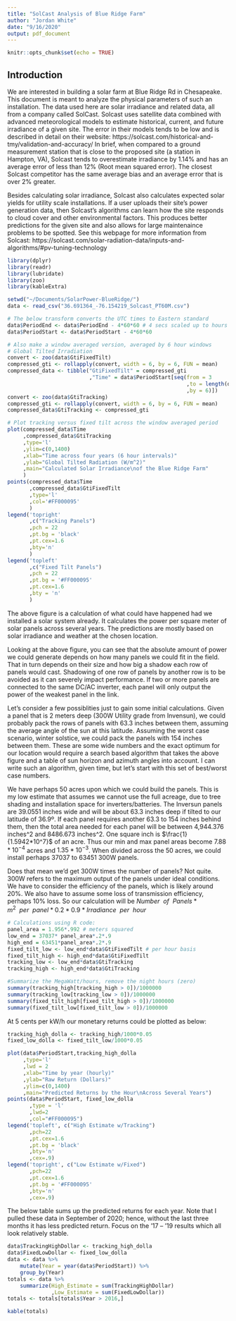 ```yaml
---
title: "SolCast Analysis of Blue Ridge Farm"
author: "Jordan White"
date: "9/16/2020"
output: pdf_document
---
```


```r
knitr::opts_chunk$set(echo = TRUE)
```

## Introduction

We are interested in building a solar farm at Blue Ridge Rd in Chesapeake. This 
document is meant to analyze the physical parameters of such an installation. 
The data used here are solar irradiance and related data, all from a company 
called SolCast. Solcast uses satellite data combined with advanced meteorological 
models to estimate historical, current, and future irradiance of a given site. 
The error in their models tends to be low and is described in detail on 
their website: https://solcast.com/historical-and-tmy/validation-and-accuracy/ 
In brief, when compared to a ground measurement station that is close to the 
proposed site (a station in Hampton, VA), Solcast tends to overestimate 
irradiance by 1.14% and has an average error of less than 12% (Root mean squared 
error). The closest Solcast competitor has the same average bias and an average 
error that is over 2% greater.

Besides calculating solar irradiance, Solcast also calculates expected solar 
yields for utility scale installations. If a user uploads their site's power 
generation data, then Solcast's algorithms can learn how the site responds to 
cloud cover and other environmental factors. This produces better predictions 
for the given site and also allows for large maintenaince problems to be 
spotted. See this webpage for more information from Solcast: 
https://solcast.com/solar-radiation-data/inputs-and-algorithms/#pv-tuning-technology

```r
library(dplyr)
library(readr)
library(lubridate)
library(zoo)
library(kableExtra)

setwd("~/Documents/SolarPower-BlueRidge/")
data <- read_csv("36.691364_-76.154219_Solcast_PT60M.csv")

# The below transform converts the UTC times to Eastern standard
data$PeriodEnd <- data$PeriodEnd - 4*60*60 # 4 secs scaled up to hours
data$PeriodStart <- data$PeriodStart - 4*60*60

# Also make a window averaged version, averaged by 6 hour windows
# Global Tilted Irradiation
convert <- zoo(data$GtiFixedTilt)
compressed_gti <- rollapply(convert, width = 6, by = 6, FUN = mean)
compressed_data <- tibble("GtiFixedTilt" = compressed_gti
                          ,"Time" = data$PeriodStart[seq(from = 3
                                                         ,to = length(data$PeriodEnd)-1
                                                         ,by = 6)])
convert <- zoo(data$GtiTracking)
compressed_gti <- rollapply(convert, width = 6, by = 6, FUN = mean)
compressed_data$GtiTracking <- compressed_gti
```

```r
# Plot tracking versus fixed tilt across the window averaged period
plot(compressed_data$Time
     ,compressed_data$GtiTracking
     ,type='l'
     ,ylim=c(0,1400)
     ,xlab="Time across four years (6 hour intervals)"
     ,ylab="Global Tilted Radiation (W/m^2)"
     ,main="Calculated Solar Irradiance\nof the Blue Ridge Farm"
     )
points(compressed_data$Time
       ,compressed_data$GtiFixedTilt
       ,type='l'
       ,col='#FF000095'
       )
legend('topright'
       ,c("Tracking Panels")
       ,pch = 22
       ,pt.bg = 'black'
       ,pt.cex=1.6
       ,bty='n'
       )
legend('topleft'
       ,c("Fixed Tilt Panels")
       ,pch = 22
       ,pt.bg = '#FF000095'
       ,pt.cex=1.6
       ,bty = 'n'
       )
```

The above figure is a calculation of what could have happened had we installed 
a solar system already. It calculates the power per square meter of solar panels 
across several years. The predictions are mostly based on solar irradiance and 
weather at the chosen location.

Looking at the above figure, you can see that the absolute amount of power we 
could generate depends on how many panels we could fit in the field. That in 
turn depends on their size and how big a shadow each row of panels would cast. 
Shadowing of one row of panels by another row is to be avoided as it 
can severely impact performance. 
If two or more panels are connected to the same DC/AC inverter, each panel will 
only output the power of the weakest panel in the link.

Let's consider a few possiblities just to gain some initial calculations. 
Given a panel that is 2 meters deep (300W Utility grade from Invensun), 
we could probably pack the 
rows of panels with 63.3 inches between them, assuming the average angle of the 
sun at this latitude. Assuming the worst case scenario, winter solstice, we 
could pack the panels with 154 inches between them. These are some wide 
numbers and the exact optimum for our location would require a search based 
algorithm that takes the above figure and a table of sun horizon and azimuth 
angles into account. I can write such an algorithm, given time, but let's start
with this set of best/worst case numbers.

We have perhaps 50 acres upon which we could build the panels. This is my low 
estimate that assumes we cannot use the full acreage, due to tree shading and 
installation space for inverters/batteries. The Inversun panels are 39.0551 
inches wide and will be about 63.3 inches deep if tilted to our latitude of 36.9º. 
If each panel requires another 63.3 to 154 inches behind them, then the total 
area needed for each panel will be between 4,944.376 inches^2 and 8486.673 
inches^2. One square inch is $\frac{1}{1.5942*10^7}$ of an acre. Thus our min and max 
panel areas become $7.88*10^{-4}$ acres and $1.35*10^{-3}$. When divided across 
the 50 acres, we could install perhaps 37037 to 63451 300W panels.

Does that mean we'd get 300W times the number of panels? Not quite. 300W refers 
to the maximum output of the panels under ideal conditions. We have to 
consider the efficiency of the panels, which is likely around 20%. We also have 
to assume some loss of transmission efficiency, perhaps 10% loss. So our 
calculation will be $Number~~of~~Panels * m^2 ~~ per ~~ panel* 0.2 * 0.9 * Irradiance~~per~~hour$


```r
# Calculations using R code:
panel_area = 1.956*.992 # meters squared
low_end = 37037* panel_area*.2*.9
high_end = 63451*panel_area*.2*.9
fixed_tilt_low <- low_end*data$GtiFixedTilt # per hour basis
fixed_tilt_high <- high_end*data$GtiFixedTilt
tracking_low <- low_end*data$GtiTracking
tracking_high <- high_end*data$GtiTracking

#Summarize the MegaWatt/hours, remove the night hours (zero)
summary(tracking_high[tracking_high > 0])/1000000
summary(tracking_low[tracking_low > 0])/1000000
summary(fixed_tilt_high[fixed_tilt_high > 0])/1000000
summary(fixed_tilt_low[fixed_tilt_low > 0])/1000000
```

At 5 cents per kW/h our monetary returns could be plotted as below:

```r
tracking_high_dolla <- tracking_high/1000*0.05
fixed_low_dolla <- fixed_tilt_low/1000*0.05

plot(data$PeriodStart,tracking_high_dolla
     ,type='l'
     ,lwd = 2
     ,xlab="Time by year (hourly)"
     ,ylab="Raw Return (Dollars)"
     ,ylim=c(0,1400)
     ,main="Predicted Returns by the Hour\nAcross Several Years")
points(data$PeriodStart, fixed_low_dolla
       ,type = 'l'
       ,lwd=2
       ,col="#FF000095")
legend('topleft', c("High Estimate w/Tracking")
       ,pch=22
       ,pt.cex=1.6
       ,pt.bg = 'black'
       ,bty='n'
       ,cex=.9)
legend('topright', c("Low Estimate w/Fixed")
       ,pch=22
       ,pt.cex=1.6
       ,pt.bg = '#FF000095'
       ,bty='n'
       ,cex=.9)
```

The below table sums up the predicted returns for each year. Note that I pulled 
these data in September of 2020; hence, without the last three months it has less 
predicted return. Focus on the '17 -- '19 results which all look relatively stable.

```r
data$TrackingHighDollar <- tracking_high_dolla
data$FixedLowDollar <- fixed_low_dolla
data <- data %>% 
    mutate(Year = year(data$PeriodStart)) %>%
    group_by(Year)
totals <- data %>%
    summarize(High_Estimate = sum(TrackingHighDollar)
              ,Low_Estimate = sum(FixedLowDollar))
totals <- totals[totals$Year > 2016,]

kable(totals)
```
